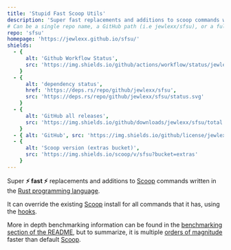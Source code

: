 ```yaml
---
title: 'Stupid Fast Scoop Utils'
description: 'Super fast replacements and additions to scoop commands written in Rust'
# Can be a single repo name, a GitHub path (i.e jewlexx/sfsu), or a full url
repo: 'sfsu'
homepage: 'https://jewlexx.github.io/sfsu/'
shields:
  - {
      alt: 'Github Workflow Status',
      src: 'https://img.shields.io/github/actions/workflow/status/jewlexx/sfsu/build.yml'
    }
  - {
      alt: 'dependency status',
      href: 'https://deps.rs/repo/github/jewlexx/sfsu',
      src: 'https://deps.rs/repo/github/jewlexx/sfsu/status.svg'
    }
  - {
      alt: 'GitHub all releases',
      src: 'https://img.shields.io/github/downloads/jewlexx/sfsu/total'
    }
  - { alt: 'GitHub', src: 'https://img.shields.io/github/license/jewlexx/sfsu' }
  - {
      alt: 'Scoop version (extras bucket)',
      src: 'https://img.shields.io/scoop/v/sfsu?bucket=extras'
    }
---
```


Super **⚡ fast ⚡** replacements and additions to [Scoop](https://scoop.sh) commands written in the [Rust programming language](https://www.rust-lang.org/).

It can override the existing [Scoop](https://scoop.sh) install for all commands that it has, using the [hooks](https://github.com/jewlexx/sfsu#hook).

More in depth benchmarking information can be found in the [benchmarking section of the README](https://github.com/jewlexx/sfsu#benchmarks-1), but to summarize, it is multiple [orders of magnitude](https://g.co/kgs/KqoK2G) faster than default [Scoop](https://scoop.sh).
